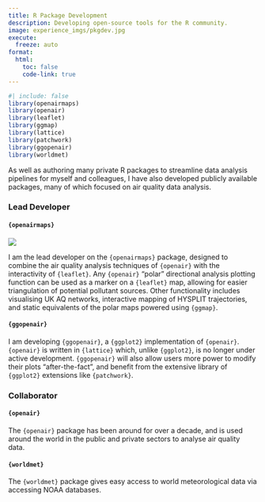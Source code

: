 ```yaml
---
title: R Package Development
description: Developing open-source tools for the R community.
image: experience_imgs/pkgdev.jpg
execute: 
  freeze: auto
format:
  html:
    toc: false
    code-link: true
---
```


```r
#| include: false
library(openairmaps)
library(openair)
library(leaflet)
library(ggmap)
library(lattice)
library(patchwork)
library(ggopenair)
library(worldmet)
```

As well as authoring many private R packages to streamline data analysis pipelines for myself and colleagues, I have also developed publicly available packages, many of which focused on air quality data analysis.

### Lead Developer

#### `{openairmaps}`

:::{.column-margin}
![](https://davidcarslaw.github.io/openairmaps/logo.png)
:::

I am the lead developer on the `{openairmaps}` package, designed to combine the air quality analysis techniques of `{openair}` with the interactivity of `{leaflet}`. Any `{openair}` "polar" directional analysis plotting function can be used as a marker on a `{leaflet}` map, allowing for easier triangulation of potential pollutant sources. Other functionality includes visualising UK AQ networks, interactive mapping of HYSPLIT trajectories, and static equivalents of the polar maps powered using `{ggmap}`.

#### `{ggopenair}`

:::{.column-margin}
:::

I am developing `{ggopenair}`, a `{ggplot2}` implementation of `{openair}`. `{openair}` is written in `{lattice}` which, unlike `{ggplot2}`, is no longer under active development. `{ggopenair}` will also allow users more power to modify their plots "after-the-fact", and benefit from the extensive library of `{ggplot2}` extensions like `{patchwork}`.

### Collaborator

#### `{openair}`

The `{openair}` package has been around for over a decade, and is used around the world in the public and private sectors to analyse air quality data.

#### `{worldmet}`

The `{worldmet}` package gives easy access to world meteorological data via accessing NOAA databases.
